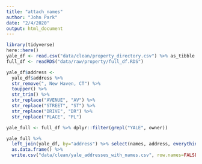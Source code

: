 ```yaml
---
title: "attach_names"
author: "John Park"
date: "2/4/2020"
output: html_document
---
```

```r
library(tidyverse)
here::here()
yale_df <- read.csv("data/clean/property_directory.csv") %>% as_tibble
full_df <- readRDS("data/raw/property/full_df.RDS")
```
```r
yale_df$address <- 
  yale_df$address %>% 
  str_remove(", New Haven, CT") %>% 
  toupper() %>% 
  str_trim() %>% 
  str_replace("AVENUE", "AV") %>% 
  str_replace("STREET", "ST") %>% 
  str_replace("DRIVE", "DR") %>% 
  str_replace("PLACE", "PL")

yale_full <- full_df %>% dplyr::filter(grepl("YALE", owner))
```

```r
yale_full %>% 
  left_join(yale_df, by="address") %>% select(names, address, everything()) %>% 
  as.data.frame() %>% 
  write.csv("data/clean/yale_addresses_with_names.csv", row.names=FALSE)
```








